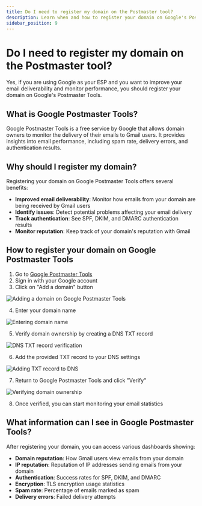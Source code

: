```yaml
---
title: Do I need to register my domain on the Postmaster tool?
description: Learn when and how to register your domain on Google's Postmaster tool to improve email deliverability.
sidebar_position: 9
---
```


# Do I need to register my domain on the Postmaster tool?

Yes, if you are using Google as your ESP and you want to improve your email deliverability and monitor performance, you should register your domain on Google's Postmaster Tools.

## What is Google Postmaster Tools?

Google Postmaster Tools is a free service by Google that allows domain owners to monitor the delivery of their emails to Gmail users. It provides insights into email performance, including spam rate, delivery errors, and authentication results.

## Why should I register my domain?

Registering your domain on Google Postmaster Tools offers several benefits:

- **Improved email deliverability**: Monitor how emails from your domain are being received by Gmail users
- **Identify issues**: Detect potential problems affecting your email delivery
- **Track authentication**: See SPF, DKIM, and DMARC authentication results
- **Monitor reputation**: Keep track of your domain's reputation with Gmail

## How to register your domain on Google Postmaster Tools

1. Go to [Google Postmaster Tools](https://postmaster.google.com/)
2. Sign in with your Google account
3. Click on "Add a domain" button

![Adding a domain on Google Postmaster Tools](./img/marketing-email-settings/4455917607319.jpg)

4. Enter your domain name

![Entering domain name](./img/marketing-email-settings/4455937543191.jpg)

5. Verify domain ownership by creating a DNS TXT record

![DNS TXT record verification](./img/marketing-email-settings/4455936725783.jpg)

6. Add the provided TXT record to your DNS settings

![Adding TXT record to DNS](./img/marketing-email-settings/4455935548055.jpg)

7. Return to Google Postmaster Tools and click "Verify"

![Verifying domain ownership](./img/marketing-email-settings/4455918696087.jpg)

8. Once verified, you can start monitoring your email statistics

## What information can I see in Google Postmaster Tools?

After registering your domain, you can access various dashboards showing:

- **Domain reputation**: How Gmail users view emails from your domain
- **IP reputation**: Reputation of IP addresses sending emails from your domain
- **Authentication**: Success rates for SPF, DKIM, and DMARC
- **Encryption**: TLS encryption usage statistics
- **Spam rate**: Percentage of emails marked as spam
- **Delivery errors**: Failed delivery attempts
